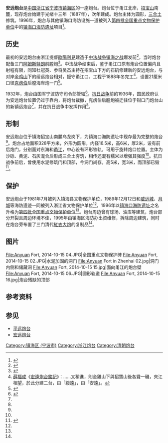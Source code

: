 {{NoteTA|G1=U}}
{{coord|29|57|39.556|N|121|43|22.104|E|display=title}}
{{文物保护单位
| 级别 = 全国
| 图片 = Anyuan Fort, 2014-10-15 13.jpg
| 图片说明 = 
| 名称 = [[镇海口海防遗址|镇海口海防遗址]]
| 子项 = 安远炮台
| 编号 = 4-0140-3-062
| 分类 = 古建筑
| 时代 = [[清朝|清]]
| 所在 = [[浙江省|浙江省]][[宁波市|宁波市]][[镇海区_(宁波市)|镇海区]]
| 登录 = 1996年
}}
'''安远炮台'''是[[中国|中国]][[浙江省|浙江省]][[宁波市|宁波市]][[镇海区_(宁波市)|镇海区]]的一座炮台。炮台位于甬江北岸，[[招宝山|招宝山]]南麓，现存炮台始建于光绪十三年（1887年），次年建成。炮台主体为圆形，[[三合土|三合土]]修筑。1996年，炮台与其他镇海口海防设施一道被列入[[第四批全国重点文物保护单位|第四批全国重点文物保护单位]]中的[[镇海口海防遗址|镇海口海防遗址]]项目<ref name="nbwb">{{cite web|url=http://www.nbwb.net/pd_wwbh/info.aspx?Id=866&type=2|title=镇海口海防遗址|publisher=宁波文化遗产保护网|date=2006-01-04|accessdate=2013-07-21|archive-url=https://web.archive.org/web/20140314221549/http://www.nbwb.net/pd_wwbh/info.aspx?Id=866&type=2|archive-date=2014-03-14|dead-url=no}}</ref>。

== 历史 ==
最初的安远炮台由浙江提督[[歐陽利見|歐陽利見]]建造于[[镇海之战_(1885年)|中法战争镇海之战]]爆发前<ref name="海天雄镇">{{cite book|title=海天雄镇：镇海口海防遗址|author=夏炳章|author2=王闰清|publisher=中国大百科全书出版社|year=1998|isbn=7-5000-6028-9|location=北京}}</ref>{{rp|17-21}}，当时炮台配备三门[[阿姆斯特朗-惠特沃斯|阿姆斯特朗]]前膛炮<ref>{{cite web|url=http://www.zhkhfsg.com/hfyz_detail.asp?cataid=290|title=安远炮台|publisher=镇海口海防历史纪念馆|accessdate=2013-08-17|archive-url=https://web.archive.org/web/20141216171617/http://www.zhkhfsg.com/hfyz_detail.asp?cataid=290|archive-date=2014-12-16|dead-url=yes}}</ref>。中法战争结束后，鉴于甬江口原有炮台位置偏内且射程有限，同知杜冠英、参将吴杰主持在招宝山下方的石矶修建新的安远炮台，与对岸[[金鸡山_(北仑区)|金鸡山]]下的绥远炮台相对，扼守甬江口。工程于1888年冬完工<ref>[[薛福成|薛福成]]《[[s:宏遠炮台銘記|宏遠炮台銘記]]》：……又稍進，則金雞山下與招寶山後各聳一磯，夾江相望，於此分建二台，曰「綏遠」，曰「安遠」。</ref>，设置21厘米口径[[克虏伯|克虏伯]]后膛海岸炮一门<ref name="xianzhi-military">{{cite book|title=镇海县志|publisher=中国大百科全书出版社|year=1994|isbn=7-5000-0425-7|location=|pages=|chapter=第七编 军事}}</ref>。

1932年，炮台由国军宁波防守司令部管辖<ref name="shizhi">{{Cite book|title=宁波市志|last=|first=|publisher=中华书局|year=1995|isbn=978-7-10101-507-2|location=北京|pages=}}</ref>{{Rp|2090}}。[[抗日战争|抗日战争]]前的1936年，国民政府认为安远炮台位置仍过于靠内，将炮台裁撤，克虏伯后膛炮被迁往位于钳口门炮台山的新镇远炮台<ref name="xianzhi-military" />，并在抗日战争中发挥作用<ref name="nbwb" />。

== 形制 ==
安远炮台位于镇海招宝山南麓乌龙岗下，为镇海口海防遗址中现存最为完整的炮台<ref name="海天雄镇" />{{rp|79}}。炮台占地面积328平方米，外形为圆形，内径16.5米，高6米，厚2米，设有前后炮门，分别面对东海和[[甬江|甬江]]，中心设有环形铁轨，可用于旋转炮口位置。主体为沙砾、黄泥、石灰混合后形成三合土夯筑，相传还混有糯米以增强其强度<ref name="nbwb" />。抗日战争前后，曾使用水泥修筑门和顶部，今洞门尚存，高5米，宽3米，而顶部已毁<ref name="xianzhi-culture">{{cite book|title=镇海县志|publisher=中国大百科全书出版社|year=1994|isbn=7-5000-0425-7|location=|pages=|chapter=第二十四编 文化 新闻}}</ref>。

== 保护 ==
{{external media|width=250px|image1=[http://www.nbwb.net/UploadFile/images/2018012211221396.jpg 镇海口海防遗址（安远炮台）保护区划图]，原始内容[https://web.archive.org/web/20180609021844/http://www.nbwb.net/UploadFile/images/2018012211221396.jpg 存档]于2018年6月9日}}
安远炮台于1981年7月被列入镇海县文物保护单位，1989年12月12日和[[威远城_(招宝山)|威远城]]、[[月城_(招宝山)|月城]]等海防遗迹一同被列入浙江省文物保护单位<ref name="xianzhi-culture" />，1996年以[[镇海口海防遗址|镇海口海防遗址]]之名升格为[[第四批全国重点文物保护单位|第四批全国重点文物保护单位]]<ref name="nbwb" />。炮台周边曾有球场、油库等建筑，炮台部分开裂且周边环境不佳，1995年由镇海区海防办出资维修，拆除周边建筑，同时在炮台旁布置了三门清代[[紅衣大炮|紅衣大炮]]的复制品<ref name="海天雄镇" />{{rp|79}}。

== 图片 ==
<gallery widths="180">
File:Anyuan Fort, 2014-10-15 04.JPG|全国重点文物保护碑
File:Anyuan Fort, 2014-10-15 02.JPG|水泥加固的洞门
File:Anyuan Fort in Zhenhai 02.jpg|洞门内侧和储藏洞
File:Anyuan Fort, 2014-10-15 15.jpg|面向甬江的炮台壁
File:Anyuan Fort, 2014-10-15 06.JPG|圆形轨道
File:Anyuan Fort, 2014-10-15 16.jpg|炮台残缺的顶部
</gallery>

== 参考资料 ==
{{reflist|2}}

== 参见 ==
{{commonscat|Anyuan Fort}}
* [[平远炮台|平远炮台]]
* [[宏远炮台|宏远炮台]]

{{镇海口海防遗址}}
{{浙江全国重点文物保护单位}}

[[Category:镇海区_(宁波市)|Category:镇海区 (宁波市)]]
[[Category:浙江炮台|Category:浙江炮台]]
[[Category:清朝炮台|Category:清朝炮台]]